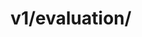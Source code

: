 ---
title: 'v1/evaluation/'
openapi: 'POST /v1/evaluation/'
description: "This endpoint allows B2B clients to submit a request for evaluation directly by providing reference links to the images. The API downloads the images separately, generates an evaluation report based on the provided data, and returns an acknowledgment along with an evaluation ID."
---